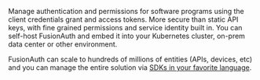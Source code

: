 Manage authentication and permissions for software programs using the client credentials grant and access tokens. More secure than static API keys, with fine grained permissions and service identity built in. You can self-host FusionAuth and embed it into your Kubernetes cluster, on-prem data center or other environment. 

FusionAuth can scale to hundreds of millions of entities (APIs, devices, etc) and you can manage the entire solution via [SDKs in your favorite language](/docs/sdks/).
